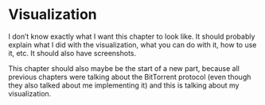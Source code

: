 # Visualization

I don't know exactly what I want this chapter to look like. It should probably explain what I did with the visualization, what you can do with it, how to use it, etc. It should also have screenshots.

This chapter should also maybe be the start of a new part, because all previous chapters were talking about the BitTorrent protocol (even though they also talked about me implementing it) and this is talking about my visualization.
